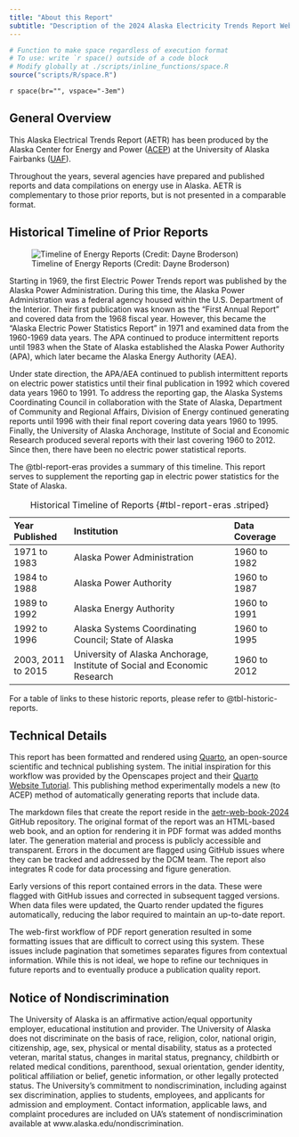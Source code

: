 ```yaml
---
title: "About this Report"
subtitle: "Description of the 2024 Alaska Electricity Trends Report Web Book"
---
```


```r

# Function to make space regardless of execution format
# To use: write `r space() outside of a code block
# Modify globally at ./scripts/inline_functions/space.R
source("scripts/R/space.R")

```

`r space(br="", vspace="-3em")`

## General Overview

This Alaska Electrical Trends Report (AETR) has been produced by the Alaska Center for Energy and Power ([ACEP](https://www.uaf.edu/acep/)) at the University of Alaska Fairbanks ([UAF](https://www.uaf.edu/uaf/index.php)).  

Throughout the years, several agencies have prepared and published reports and data compilations on energy use in Alaska. AETR is complementary to those prior reports, but is not presented in a comparable format. 


## Historical Timeline of Prior Reports {#sec-historic-timeline}

![Timeline of Energy Reports (Credit: Dayne Broderson)](images/energy_stats_timeline.png){#fig-report-timeline}

Starting in 1969, the first Electric Power Trends report was published by the Alaska Power Administration. During this time, the Alaska Power Administration was a federal agency housed within the U.S. Department of the Interior. Their first publication was known as the “First Annual Report” and covered data from the 1968 fiscal year. However, this became the “Alaska Electric Power Statistics Report” in 1971 and examined data from the 1960-1969 data years. The APA continued to produce intermittent reports until 1983 when the State of Alaska established the Alaska Power Authority (APA), which later became the Alaska Energy Authority (AEA). 

Under state direction, the APA/AEA continued to publish intermittent reports on electric power statistics until their final publication in 1992 which covered data years 1960 to 1991. To address the reporting gap, the Alaska Systems Coordinating Council in collaboration with the State of Alaska, Department of Community and Regional Affairs, Division of Energy continued generating reports until 1996 with their final report covering data years 1960 to 1995. Finally, the University of Alaska Anchorage, Institute of Social and Economic Research produced several reports with their last covering 1960 to 2012. Since then, there have been no electric power statistical reports. 

The @tbl-report-eras provides a summary of this timeline. This report serves to supplement the reporting gap in electric power statistics for the State of Alaska. 


| Year Published  | Institution  | Data Coverage |
|:---------|:-------------------------|:---------|
| 1971 to 1983  | Alaska Power Administration  | 1960 to 1982 |
| 1984 to 1988  | Alaska Power Authority       | 1960 to 1987 |
| 1989 to 1992  | Alaska Energy Authority      | 1960 to 1991 |
| 1992 to 1996  | Alaska Systems Coordinating Council; State of Alaska | 1960 to 1995 |
| 2003, 2011 to 2015 | University of Alaska Anchorage, Institute of Social and Economic Research | 1960 to 2012 | 
:  Historical Timeline of Reports {#tbl-report-eras .striped}

For a table of links to these historic reports, please refer to @tbl-historic-reports.

## Technical Details

This report has been formatted and rendered using [Quarto](https://quarto.org), an open-source scientific and technical publishing system. The initial inspiration for this workflow was provided by the Openscapes project and their [Quarto Website Tutorial](https://github.com/Openscapes/quarto-website-tutorial). This publishing method experimentally models a new (to ACEP) method of automatically generating reports that include data.

The markdown files that create the report reside in the [aetr-web-book-2024](https://github.com/acep-uaf/aetr-web-book-2024) GitHub repository. The original format of the report was an HTML-based web book, and an option for rendering it in PDF format was added months later. The generation material and process is publicly accessible and transparent. Errors in the document are flagged using GitHub issues where they can be tracked and addressed by the DCM team. The report also integrates R code for data processing and figure generation.

Early versions of this report contained errors in the data. These were flagged with GitHub issues and corrected in subsequent tagged versions. When data files were updated, the Quarto render updated the figures automatically, reducing the labor required to maintain an up-to-date report.

The web-first workflow of PDF report generation resulted in some formatting issues that are difficult to correct using this system. These issues include pagination that sometimes separates figures from contextual information. While this is not ideal, we hope to refine our techniques in future reports and to eventually produce a publication quality report.

::: {.content-visible when-format="html"}

## Notice of Nondiscrimination

The University of Alaska is an affirmative action/equal opportunity employer, educational institution and provider.  The University of Alaska does not discriminate on the basis of race, religion, color, national origin, citizenship, age, sex, physical or mental disability, status as a protected veteran, marital status, changes in marital status, pregnancy, childbirth or related medical conditions, parenthood, sexual orientation, gender identity, political affiliation or belief, genetic information, or other legally protected status. The University's commitment to nondiscrimination, including against sex discrimination, applies to students, employees, and applicants for admission and employment. Contact information, applicable laws, and complaint procedures are included on UA's statement of nondiscrimination available at www.alaska.edu/nondiscrimination.

:::